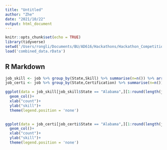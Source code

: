 ```yaml
---
title: "Untitled"
author: "Zhe"
date: "2021/10/22"
output: html_document
---
```


```r
knitr::opts_chunk$set(echo = TRUE)
library(tidyverse)
setwd('/Users/rongli/Documents/BU/AD616/Hackathons/Hackathon_Competition3')
load('combined_data.rData')
```

## R Markdown

```r
job_skill <- job %>% group_by(State,Skill) %>% summarise(n=n()) %>% arrange(State,-n)
job_certi <- job %>% group_by(State,Certification) %>% summarise(n=n()) %>% arrange(State,-n)
```

```r
ggplot(data = job_skill[job_skill$State == "Alabama",][1:round(length(job_skill$State)*0.001),], mapping=aes(n,reorder(Skill,n), fill=-n)) +
  geom_col()+
  xlab("count")+
  ylab("skill")+
  theme(legend.position = 'none')
  
```

```r
ggplot(data = job_certi[job_certi$State == "Alabama",][1:round(length(job_certi$State)*0.1),], mapping=aes(n,reorder(Certification,n), fill=-n)) +
  geom_col()+
  xlab("count")+
  ylab("skill")+
  theme(legend.position = 'none')
```

```r

```





